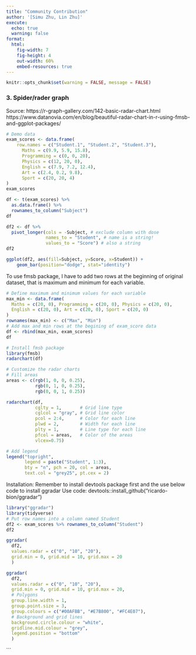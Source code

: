 ```yaml
---
title: "Community Contribution"
author: '[Simu Zhu, Lin Zhu]'
execute:
  echo: true
  warning: false
format:
  html:
    fig-width: 7
    fig-height: 4
    out-width: 60%
    embed-resources: true
---
```



```r
knitr::opts_chunk$set(warning = FALSE, message = FALSE) 
```

### 3. Spider/rader graph

Source:
https://r-graph-gallery.com/142-basic-radar-chart.html
https://www.datanovia.com/en/blog/beautiful-radar-chart-in-r-using-fmsb-and-ggplot-packages/

```r
# Demo data
exam_scores <- data.frame(
    row.names = c("Student.1", "Student.2", "Student.3"),
      Maths = c(9.9, 5.9, 15.8),
      Programming = c(0, 0, 20),
      Physics = c(12, 20, 0),
      English = c(7.9, 7.2, 12.4),
      Art = c(2.4, 0.2, 9.8),
      Sport = c(20, 20, 4)
)
exam_scores
```

```r
df <- t(exam_scores) %>%
  as.data.frame() %>%
  rownames_to_column("Subject")
df

df2 <- df %>% 
  pivot_longer(cols = -Subject, # exclude column with dose
               names_to = "Student", # name is a string!
               values_to = "Score") # also a string
df2

ggplot(df2, aes(fill=Subject, y=Score, x=Student)) + 
    geom_bar(position="dodge", stat="identity")
```

To use fmsb package, I have to add two rows at the beginning of original dataset, that is maximum and minimum for each variable.

```r
# Define maximum and minimum values for each variable
max_min <- data.frame(
  Maths = c(20, 0), Programming = c(20, 0), Physics = c(20, 0),
  English = c(20, 0), Art = c(20, 0), Sport = c(20, 0)
)
rownames(max_min) <- c("Max", "Min")
# Add max and min rows at the begining of exam_score data
df <- rbind(max_min, exam_scores)
df
```

```r
# Install fmsb package
library(fmsb)
radarchart(df)
```
```r
# Customize the radar charts
# Fill areas
areas <- c(rgb(1, 0, 0, 0.25),  
           rgb(0, 1, 0, 0.25),
           rgb(0, 0, 1, 0.25))

radarchart(df,
           cglty = 1,       # Grid line type
           cglcol = "gray", # Grid line color
           pcol = 2:4,      # Color for each line
           plwd = 2,        # Width for each line
           plty = 1,        # Line type for each line
           pfcol = areas,   # Color of the areas
           vlcex=0.75)

# Add legend
legend("topright",
       legend = paste("Student", 1:3),
       bty = "n", pch = 20, col = areas,
       text.col = "grey25", pt.cex = 2)
```
Installation:
Remember to install devtools package first and the use below code to install ggradar
Use code: devtools::install_github("ricardo-bion/ggradar")

```r
library("ggradar")
library(tidyverse)
# Put row names into a column named Student
df2 <- exam_scores %>% rownames_to_column("Student")
df2
```

```r
ggradar(
  df2, 
  values.radar = c("0", "10", "20"),
  grid.min = 0, grid.mid = 10, grid.max = 20
  )
```

```r
ggradar(
  df2, 
  values.radar = c("0", "10", "20"),
  grid.min = 0, grid.mid = 10, grid.max = 20,
  # Polygons
  group.line.width = 1, 
  group.point.size = 3,
  group.colours = c("#00AFBB", "#E7B800", "#FC4E07"),
  # Background and grid lines
  background.circle.colour = "white",
  gridline.mid.colour = "grey",
  legend.position = "bottom"
  )
```

```
